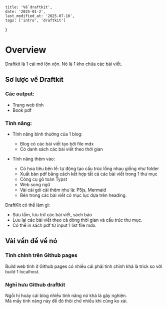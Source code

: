     title: 'Về draftkit',
    date: '2025-01-2',
    last_modified_at: '2025-07-16',
    tags: ['intro', 'draftkit']
}

# Overview 

Draftkit là 1 cái mớ lộn xộn. Nó là 1 kho chứa các bài viết. 

## Sơ lược về Draftkit 

### Các output:
- Trang web tĩnh 
- Book pdf 

### Tính năng: 
- Tính năng bình thường của 1 blog: 
    + Blog có các bài viết tạo bởi file mdx 
    + Có danh sách các bài viết theo thời gian

- Tính năng thêm vào: 
    + Có hoa tiêu bên lề: tự động tạo cấu trúc lồng nhau 
    giống như folder 
    + Xuất bản pdf bằng cách kết hợp tất cả các bài 
    viết trong 1 thư mục 
    + Công cụ gõ toán Typst 
    + Web song ngữ 
    + Vài cái gói cài thêm như là: P5js, Mermaid 
    + Bên trong các bài viết có mục lục dựa trên heading. 

DraftKit có thể làm gì:
- Sưu tầm, lưu trữ các bài viết, sách báo 
- Lưu lại các bài viết theo cả dòng thời gian và cấu trúc 
thư mục. 
- Có thể in sách pdf từ input 1 list file mdx. 

## Vài vấn đề về nó 

### Tinh chỉnh trên Github pages 
Build web tĩnh ở Github pages có nhiều cái phải tinh chỉnh 
khá là trick so với build 1 localhost. 
### Nghỉ hưu Github draftkit
Ngồi hí hoáy cái blog nhiều tính năng nó khá là gây nghiện.  
Mà mấy tính năng này để đó thôi chứ nhiều khi cũng ko xài. 

















